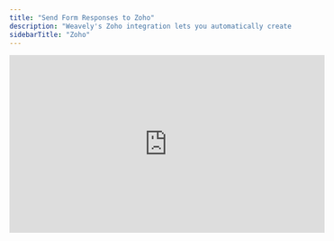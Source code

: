 ```yaml
---
title: "Send Form Responses to Zoho"
description: "Weavely's Zoho integration lets you automatically create contacts in Zoho upon form submissions."
sidebarTitle: "Zoho"
---
```


<iframe width="560" height="315" src="https://www.youtube.com/embed/TguQsJ1gTKo?si=aQaRkvoHpdIQiQZF" title="YouTube video player" frameborder="0" allow="accelerometer; autoplay; clipboard-write; encrypted-media; gyroscope; picture-in-picture" allowfullscreen />

<Steps>
  <Step title="Open the Integrations Tab">
    With the editor open, navigate to the _Integrations_ tab and select the _Zoho_ integration as shown below.

    ![Screenshot2025 05 26at17 28 35 Pn](/images/Screenshot2025-05-26at17.28.35.png)

    ![Screenshot2025 05 26at17 30 03 Pn](/images/Screenshot2025-05-26at17.30.03.png)
  </Step>
  <Step title="Link Your Zoho Account">
    Is this the first time you set up a Zoho integration? Then Weavely will first guide you through the steps to connect your Zoho account to Weavely. Just press _"Connect to Zoho"_ to get started.

    ![Screenshot2025 05 26at17 31 20 Pn](/images/Screenshot2025-05-26at17.31.20.png)
  </Step>
  <Step title="Map Form Fields to Contact Properties">
    Once you've connected your Zoho account you'll be able to set up the integration for your form. You can specify which fields of your form should be used to create the new contact in Hubspot as shown in the gif below. At the time of writing you can only create new contacts after a form submission. Looking to do something else? Reach out to [florian@weavely.ai](mailto:florian@weavely.ai) to tell us your use case and we'll add it to the roadmap\!

    <Warning>
      To create a contact in Zoho you need to at least map a last name.
    </Warning>
    ![Zoho Gi](/images/zoho.gif)
  </Step>
</Steps>